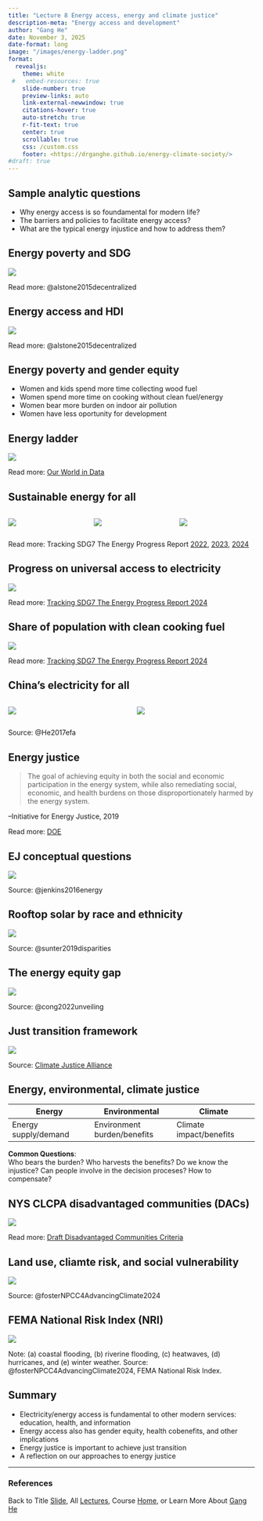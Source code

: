 ```yaml
---
title: "Lecture 8 Energy access, energy and climate justice"
description-meta: "Energy access and development"
author: "Gang He"
date: November 3, 2025
date-format: long
image: "/images/energy-ladder.png"
format:
  revealjs:
    theme: white
 #   embed-resources: true
    slide-number: true
    preview-links: auto
    link-external-newwindow: true
    citations-hover: true
    auto-stretch: true
    r-fit-text: true
    center: true
    scrollable: true
    css: /custom.css
    footer: <https://drganghe.github.io/energy-climate-society/>
#draft: true    
---
```


## Sample analytic questions

-   Why energy access is so foundamental for modern life?\
-   The barriers and policies to facilitate energy access?\
-   What are the typical energy injustice and how to address them?\

## Energy poverty and SDG

![](/images/energy-hdi-mdg.png){fig-align="center"}

::: footer
Read more: @alstone2015decentralized
:::


## Energy access and HDI

![](/images/energy-hdi.png){fig-align="center"}

::: footer
Read more: @alstone2015decentralized
:::


## Energy poverty and gender equity

- Women and kids spend more time collecting wood fuel    
- Women spend more time on cooking without clean fuel/energy  
- Women bear more burden on indoor air pollution  
- Women have less oportunity for development 


## Energy ladder

![](/images/energy-ladder.png){fig-align="center"}

::: footer
Read more: [Our World in Data](https://ourworldindata.org/energy-ladder)
:::


## Sustainable energy for all

::: columns

::: {.column width="33%"}
![](/images/sdg7-progress.png){fig-align="center"}
:::

::: {.column width="33%"}
![](/images/sdg7-progress-2021.png){fig-align="center"}
:::

::: {.column width="33%"}
![](/images/sdg7-progress-2022.webp){fig-align="center"}
:::

:::

::: footer
Read more: Tracking SDG7 The Energy Progress Report [2022](https://www.irena.org/publications/2022/Jun/Tracking-SDG-7-2022), [2023](https://www.irena.org/Publications/2023/Jun/Tracking-SDG7-2023), [2024](https://trackingsdg7.esmap.org/data/files/download-documents/sdg7-report2024-0611-v9-highresforweb.pdf)
:::


## Progress on universal access to electricity

![](/images/universal-electricity-access-progress-2022.webp){fig-align="center"}

::: footer
Read more: [Tracking SDG7 The Energy Progress Report 2024](https://trackingsdg7.esmap.org/data/files/download-documents/sdg7-report2024-0611-v9-highresforweb.pdf)
:::


## Share of population with clean cooking fuel

![](/images/share-of-population-with-clean-cooking-2022.webp){fig-align="center"}

::: footer
Read more: [Tracking SDG7 The Energy Progress Report 2024](https://trackingsdg7.esmap.org/data/files/download-documents/sdg7-report2024-0611-v9-highresforweb.pdf)
:::


## China's electricity for all

::: columns

::: {.column width="50%"}
![](/images/electrification-path.jpg){fig-align="center"}
:::

::: {.column width="50%"}
![](/images/china-efa.png){fig-align="center"}
:::

:::

::: footer
Source: @He2017efa 
:::


## Energy justice

> The goal of achieving equity in both the social and economic participation in the energy system, while also remediating social, economic, and health burdens on those disproportionately harmed by the energy system.

--Initiative for Energy Justice, 2019 

::: footer
Read more: [DOE](https://www.energy.gov/diversity/articles/how-energy-justice-presidential-initiatives-and-executive-orders-shape-equity)
:::

## EJ conceptual questions

![](/images/energy-justice-conceptual.png){fig-align="center"}

::: footer
Source: @jenkins2016energy
:::


## Rooftop solar by race and ethnicity

![](/images/household-income-and-rooftop-solar.png){fig-align="center"}

::: footer
Source: @sunter2019disparities
:::


## The energy equity gap

![](/images/energy-equity-gap.webp){fig-align="center"}

::: footer
Source: @cong2022unveiling
:::



## Just transition framework

![](/images/just-transition-framework.png){fig-align="center"}

::: footer
Source: [Climate Justice Alliance](https://climatejusticealliance.org/just-transition/)
:::


## Energy, environmental, climate justice

| Energy | Environmental | Climate |
|---|---|---|
| Energy supply/demand | Environment burden/benefits | Climate impact/benefits |

**Common Questions**:  
Who bears the burden? Who harvests the benefits? Do we know the injustice? Can people involve in the decision proceses? How to compensate?


## NYS CLCPA disadvantaged communities (DACs)

![](/images/nysclcpa-dac.png){fig-align="center"}

::: footer
Read more: [Draft Disadvantaged
Communities Criteria](https://climate.ny.gov/Our-Climate-Act/Disadvantaged-Communities-Criteria)
:::


## Land use, cliamte risk, and social vulnerability

![](/images/land-use-climate-risk-social-vulnerability.png){fig-align="center"}

::: footer
Source: @fosterNPCC4AdvancingClimate2024
:::


## FEMA National Risk Index (NRI)

![](/images/nyc-climate-risks.jpg){fig-align="center"}

::: footer
Note: (a) coastal flooding, (b) riverine flooding, (c) heatwaves, (d) hurricanes, and (e) winter weather. Source: @fosterNPCC4AdvancingClimate2024, FEMA National Risk Index.
:::


## Summary

-   Electricity/energy access is fundamental to other modern services: education, health, and information\
-   Energy access also has gender equity, health cobenefits, and other implications\
-   Energy justice is important to achieve just transition\
-   A reflection on our approaches to energy justice


------------------------------------------------------------------------

### References

::: {#refs}
:::

::: footer
Back to Title [Slide](#/title-slide), All [Lectures](schedule.qmd), Course [Home](../index.qmd), or Learn More About [Gang He](https://drganghe.github.io)
:::
